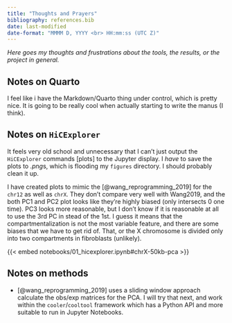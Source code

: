 ```yaml
---
title: "Thoughts and Prayers"
bibliography: references.bib
date: last-modified
date-format: "MMMM D, YYYY <br> HH:mm:ss (UTC Z)"
---
```


*Here goes my thoughts and frustrations about the tools, the results, or the project in general.*

## Notes on Quarto

I feel like i have the Markdown/Quarto thing under control, which is pretty nice. It is going to be really cool when actually starting to write the manus (I think).

## Notes on `HiCExplorer`

It feels very old school and unnecessary that I can't just output the `HiCExplorer` commands [plots] to the Jupyter display. I *have* to save the plots to *.png*s, which is flooding my `figures` directory. I should probably clean it up.  

I have created plots to mimic the [@wang_reprogramming_2019] for the `chr12` as well as `chrX`. They don't compare very well with Wang2019, and the both PC1 and PC2 plot looks like they're highly biased (only intersects 0 one time). PC3 looks more reasonable, but I don't know if it is reasonable at all to use the 3rd PC in stead of the 1st. I guess it means that the compartmentalization is not the most variable feature, and there are some biases that we have to get rid of. That, or the X chromosome is divided only into two compartments in fibroblasts (unlikely). 

{{< embed notebooks/01_hicexplorer.ipynb#chrX-50kb-pca >}}

## Notes on methods

- [@wang_reprogramming_2019] uses a sliding window approach calculate the obs/exp matrices for the PCA. I will try that next, and work within the `cooler`/`cooltool` framework which has a Python API and more suitable to run in Jupyter Notebooks. 